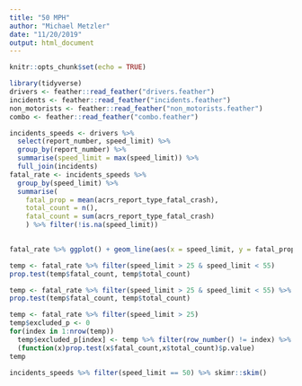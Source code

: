 ```yaml
---
title: "50 MPH"
author: "Michael Metzler"
date: "11/20/2019"
output: html_document
---
```


```r
knitr::opts_chunk$set(echo = TRUE)
```

```r
library(tidyverse)
drivers <- feather::read_feather("drivers.feather")
incidents <- feather::read_feather("incidents.feather")
non_motorists <- feather::read_feather("non_motorists.feather")
combo <- feather::read_feather("combo.feather")
```

```r
incidents_speeds <- drivers %>%
  select(report_number, speed_limit) %>%
  group_by(report_number) %>%
  summarise(speed_limit = max(speed_limit)) %>%
  full_join(incidents)
fatal_rate <- incidents_speeds %>%
  group_by(speed_limit) %>%
  summarise(
    fatal_prop = mean(acrs_report_type_fatal_crash),
    total_count = n(),
    fatal_count = sum(acrs_report_type_fatal_crash)
    ) %>% filter(!is.na(speed_limit))
  

fatal_rate %>% ggplot() + geom_line(aes(x = speed_limit, y = fatal_prop))
```
```r
temp <- fatal_rate %>% filter(speed_limit > 25 & speed_limit < 55)
prop.test(temp$fatal_count, temp$total_count)
```

```r
temp <- fatal_rate %>% filter(speed_limit > 25 & speed_limit < 55) %>% filter(speed_limit != 50)
prop.test(temp$fatal_count, temp$total_count)
```

```r
temp <- fatal_rate %>% filter(speed_limit > 25)
temp$excluded_p <- 0
for(index in 1:nrow(temp))
  temp$excluded_p[index] <- temp %>% filter(row_number() != index) %>%
  (function(x)prop.test(x$fatal_count,x$total_count)$p.value)
temp
```

```r
incidents_speeds %>% filter(speed_limit == 50) %>% skimr::skim()
```

